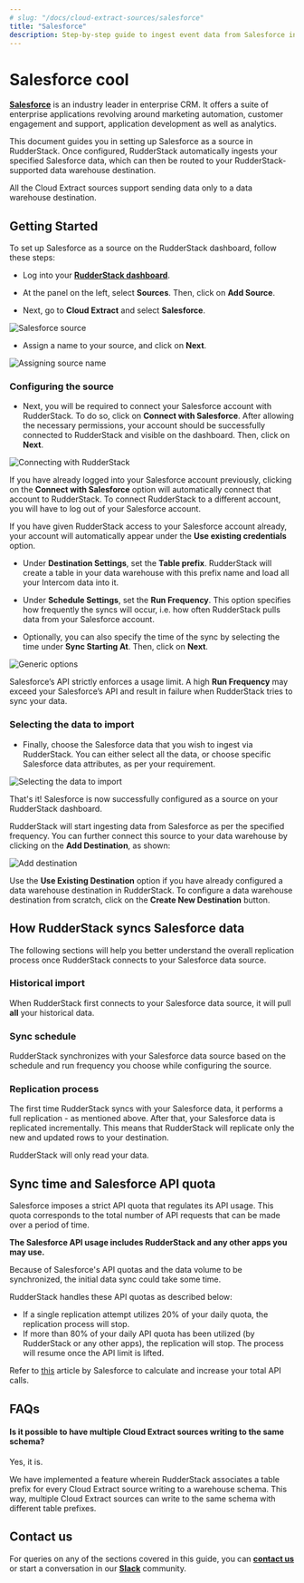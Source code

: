 ```yaml
---
# slug: "/docs/cloud-extract-sources/salesforce"
title: "Salesforce"
description: Step-by-step guide to ingest event data from Salesforce into RudderStack
---
```


# Salesforce cool

[**Salesforce**](https://www.salesforce.com/in/?ir=1) is an industry leader in enterprise CRM. It offers a suite of enterprise applications revolving around marketing automation, customer engagement and support, application development as well as analytics.

This document guides you in setting up Salesforce as a source in RudderStack. Once configured, RudderStack automatically ingests your specified Salesforce data, which can then be routed to your RudderStack-supported data warehouse destination.

<div class="warningBlock">

All the Cloud Extract sources support sending data only to a data warehouse destination.
</div>

## Getting Started

To set up Salesforce as a source on the RudderStack dashboard, follow these steps:

- Log into your [**RudderStack dashboard**](https://app.rudderstack.com/).

- At the panel on the left, select **Sources**. Then, click on **Add Source**.

- Next, go to **Cloud Extract** and select **Salesforce**.

<img src="../../assets/cloud-extract-sources/salesforce-1.png" alt="Salesforce source" />

- Assign a name to your source, and click on **Next**.

<img src="../../assets/cloud-extract-sources/salesforce-2.png" alt="Assigning source name" />

### Configuring the source

- Next, you will be required to connect your Salesforce account with RudderStack. To do so, click on **Connect with Salesforce**. After allowing the necessary permissions, your account should be successfully connected to RudderStack and visible on the dashboard. Then, click on **Next**.

<img src="../../assets/cloud-extract-sources/salesforce-3.png" alt="Connecting with RudderStack" />

<div class="infoBlock">

  If you have already logged into your Salesforce account previously, clicking on the <strong>Connect with Salesforce</strong> option will automatically connect that account to RudderStack. To connect RudderStack to a different account, you will have to log out of your Salesforce account.
</div>

<div class="successBlock">

If you have given RudderStack access to your Salesforce account already, your account will automatically appear under the <strong>Use existing credentials</strong> option.
</div>

- Under **Destination Settings**, set the **Table prefix**. RudderStack will create a table in your data warehouse with this prefix name and load all your Intercom data into it.

- Under **Schedule Settings**, set the **Run Frequency**. This option specifies how frequently the syncs will occur, i.e. how often RudderStack pulls data from your Salesforce account.

- Optionally, you can also specify the time of the sync by selecting the time under **Sync Starting At**. Then, click on **Next**.

<img src="../../assets/cloud-extract-sources/salesforce-4.png" alt="Generic options" />

<div class="warningBlock">

Salesforce’s API strictly enforces a usage limit. A high **Run Frequency** may exceed your Salesforce’s API and result in failure when RudderStack tries to sync your data.
</div>

### Selecting the data to import

- Finally, choose the Salesforce data that you wish to ingest via RudderStack. You can either select all the data, or choose specific Salesforce data attributes, as per your requirement.

<img src="../../assets/cloud-extract-sources/salesforce-5.png" alt="Selecting the data to import" />

That's it! Salesforce is now successfully configured as a source on your RudderStack dashboard.

RudderStack will start ingesting data from Salesforce as per the specified frequency. You can further connect this source to your data warehouse by clicking on the **Add Destination**, as shown:

<img src="../../assets/cloud-extract-sources/salesforce-6.png" alt="Add destination" />

<div class="successBlock">

  Use the <strong>Use Existing Destination</strong> option if you have already configured a data warehouse destination in RudderStack. To configure a data warehouse destination from scratch, click on the <strong>Create New Destination</strong> button.
</div>

## How RudderStack syncs Salesforce data

The following sections will help you better understand the overall replication process once RudderStack connects to your Salesforce data source.

### Historical import

When RudderStack first connects to your Salesforce data source, it will pull **all** your historical data.

### Sync schedule

RudderStack synchronizes with your Salesforce data source based on the schedule and run frequency you choose while configuring the source.

### Replication process

The first time RudderStack syncs with your Salesforce data, it performs a full replication - as mentioned above. After that, your Salesforce data is replicated incrementally. This means that RudderStack will replicate only the new and updated rows to your destination.

<div class="infoBlock">

RudderStack will only read your data.
</div>

## Sync time and Salesforce API quota

Salesforce imposes a strict API quota that regulates its API usage. This quota corresponds to the total number of API requests that can be made over a period of time.

<div class="infoBlock">

<strong>The Salesforce API usage includes RudderStack and any other apps you may use.</strong>
</div>

<div class="warningBlock">

Because of Salesforce's API quotas and the data volume to be synchronized, the initial data sync could take some time.
</div>

RudderStack handles these API quotas as described below:

- If a single replication attempt utilizes 20% of your daily quota, the replication process will stop.
- If more than 80% of your daily API quota has been utilized \(by RudderStack or any other apps\), the replication will stop. The process will resume once the API limit is lifted.

<div class="infoBlock">

Refer to <a href="https://developer.salesforce.com/docs/atlas.en-us.salesforce_app_limits_cheatsheet.meta/salesforce_app_limits_cheatsheet/salesforce_app_limits_platform_api.htm">this</a> article by Salesforce to calculate and increase your total API calls.
</div>

## FAQs

#### Is it possible to have multiple Cloud Extract sources writing to the same schema?

Yes, it is.

We have implemented a feature wherein RudderStack associates a table prefix for every Cloud Extract source writing to a warehouse schema. This way, multiple Cloud Extract sources can write to the same schema with different table prefixes.

## Contact us

For queries on any of the sections covered in this guide, you can [**contact us**](mailto:%20docs@rudderstack.com) or start a conversation in our [**Slack**](https://rudderstack.com/join-rudderstack-slack-community) community.
